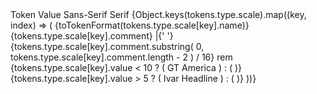 
<PageSection title="Type scale" isHeader>
  <TokenTable>
    <thead>
      <tr>
        <th style={{ width: '25%' }}>Token</th>
        <th style={{ width: '20%' }}>Value</th>
        <th style={{ width: '25%' }}>Sans-Serif</th>
        <th>Serif</th>
      </tr>
    </thead>
    <tbody>
      {Object.keys(tokens.type.scale).map((key, index) => (
        <tr key={index}>
          <td>{toTokenFormat(tokens.type.scale[key].name)}</td>
          <td>
            {tokens.type.scale[key].comment} |{' '}
            {tokens.type.scale[key].comment.substring(
              0,
              tokens.type.scale[key].comment.length - 2
            ) / 16}
            rem
          </td>
          <td>
            {tokens.type.scale[key].value < 10 ? (
              <span
                className="token-type-sans-serif"
                style={{ fontSize: tokens.type.scale[key].comment }}
              >
                GT America
              </span>
            ) : (
              <PharosIcon name="dash-small" a11yHidden="true"></PharosIcon>
            )}
          </td>
          <td>
            {tokens.type.scale[key].value > 5 ? (
              <span
                className="token-type-serif"
                style={{
                  fontSize: tokens.type.scale[key].comment,
                  fontFamily: 'var(--pharos-font-family-serif)',
                  lineHeight: 'var(--pharos-line-height-heading-large)',
                }}
              >
                Ivar Headline
              </span>
            ) : (
              <PharosIcon name="dash-small" a11yHidden="true"></PharosIcon>
            )}
          </td>
        </tr>
      ))}
    </tbody>
  </TokenTable>
</PageSection>
